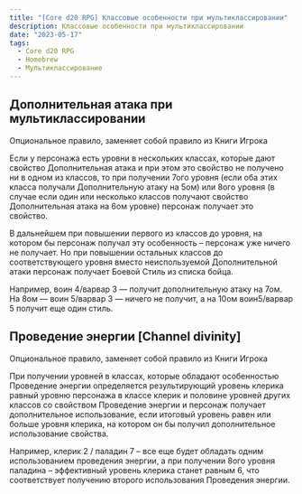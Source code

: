 ```yaml
---
title: "[Core d20 RPG] Классовые особенности при мультиклассировании"
description: Классовые особенности при мультиклассировании
date: "2023-05-17"
tags:
  - Core d20 RPG
  - Homebrew
  - Мультиклассирование
---
```


## Дополнительная атака при мультиклассировании

Опциональное правило, заменяет собой правило из Книги Игрока

Если у персонажа есть уровни в нескольких классах, которые дают свойство Дополнительная атака и при этом это свойство не получено ни в одном из классов, то при получении 7ого уровня (если оба этих класса получали Дополнительную атаку на 5ом) или 8ого уровня (в случае если один или несколько классов получают свойство Дополнительная атака на 6ом уровне) персонаж получает это свойство.

В дальнейшем при повышении первого из классов до уровня, на котором бы персонаж получал эту особенность – персонаж уже ничего не получает. Но при повышении остальных классов до соответствующего уровня вместо неиспользуемой Дополнительной атаки персонаж получает Боевой Стиль из списка бойца.

Например, воин 4/варвар 3 — получит дополнительную атаку на 7ом. На 8ом — воин 5/варвар 3 — ничего не получит, а на 10ом воин5/варвар 5 получит еще один стиль.

## Проведение энергии [Channel divinity]

Опциональное правило, заменяет собой правило из Книги Игрока

При получении уровней в классах, которые обладают особенностью Проведение энергии определяется результирующий уровень клерика равный уровню персонажа в классе клерик и половине уровней других классов со свойством Проведение энергии и персонаж получает дополнительное использование, если итоговый уровень равен или больше уровня клерика, на котором он бы получил дополнительное использование свойства.

Например, клерик 2 / паладин 7 – все еще будет обладать одним использованием проведения энергии, а при получении 8ого уровня паладина – эффективный уровень клерика станет равным 6, что соответствует получению второго использования Проведения энергии.

